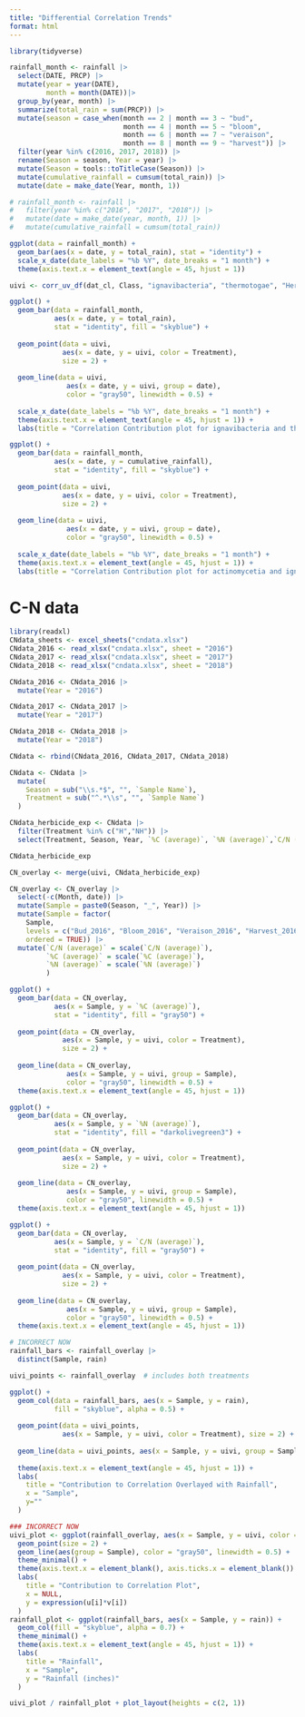```yaml
---
title: "Differential Correlation Trends"
format: html
---
```

```r
library(tidyverse)
```

```r
rainfall_month <- rainfall |>
  select(DATE, PRCP) |>
  mutate(year = year(DATE),
         month = month(DATE))|>
  group_by(year, month) |>
  summarize(total_rain = sum(PRCP)) |>
  mutate(season = case_when(month == 2 | month == 3 ~ "bud",
                            month == 4 | month == 5 ~ "bloom",
                            month == 6 | month == 7 ~ "veraison",
                            month == 8 | month == 9 ~ "harvest")) |>
  filter(year %in% c(2016, 2017, 2018)) |>
  rename(Season = season, Year = year) |>
  mutate(Season = tools::toTitleCase(Season)) |>
  mutate(cumulative_rainfall = cumsum(total_rain)) |>
  mutate(date = make_date(Year, month, 1))
```

```r
# rainfall_month <- rainfall |>
#   filter(year %in% c("2016", "2017", "2018")) |>
#   mutate(date = make_date(year, month, 1)) |>
#   mutate(cumulative_rainfall = cumsum(total_rain))

ggplot(data = rainfall_month) +
  geom_bar(aes(x = date, y = total_rain), stat = "identity") +
  scale_x_date(date_labels = "%b %Y", date_breaks = "1 month") +
  theme(axis.text.x = element_text(angle = 45, hjust = 1))

```


```r
uivi <- corr_uv_df(dat_cl, Class, "ignavibacteria", "thermotogae", "Herbicide")
```

```r
ggplot() +
  geom_bar(data = rainfall_month, 
           aes(x = date, y = total_rain), 
           stat = "identity", fill = "skyblue") +
  
  geom_point(data = uivi, 
             aes(x = date, y = uivi, color = Treatment), 
             size = 2) +
  
  geom_line(data = uivi, 
              aes(x = date, y = uivi, group = date), 
              color = "gray50", linewidth = 0.5) +
  
  scale_x_date(date_labels = "%b %Y", date_breaks = "1 month") +
  theme(axis.text.x = element_text(angle = 45, hjust = 1)) +
  labs(title = "Correlation Contribution plot for ignavibacteria and thermotogae", x = "Date", y = "")
```

```r
ggplot() +
  geom_bar(data = rainfall_month, 
           aes(x = date, y = cumulative_rainfall), 
           stat = "identity", fill = "skyblue") +
  
  geom_point(data = uivi, 
             aes(x = date, y = uivi, color = Treatment), 
             size = 2) +
  
  geom_line(data = uivi, 
              aes(x = date, y = uivi, group = date), 
              color = "gray50", linewidth = 0.5) +
  
  scale_x_date(date_labels = "%b %Y", date_breaks = "1 month") +
  theme(axis.text.x = element_text(angle = 45, hjust = 1)) +
  labs(title = "Correlation Contribution plot for actinomycetia and ignavibacteria, \nCumulative Rainfall", x = "Date", y = "")
```




# C-N data
```r
library(readxl)
CNdata_sheets <- excel_sheets("cndata.xlsx")
CNdata_2016 <- read_xlsx("cndata.xlsx", sheet = "2016")
CNdata_2017 <- read_xlsx("cndata.xlsx", sheet = "2017")
CNdata_2018 <- read_xlsx("cndata.xlsx", sheet = "2018")
```

```r
CNdata_2016 <- CNdata_2016 |>
  mutate(Year = "2016")

CNdata_2017 <- CNdata_2017 |>
  mutate(Year = "2017")

CNdata_2018 <- CNdata_2018 |>
  mutate(Year = "2018")

CNdata <- rbind(CNdata_2016, CNdata_2017, CNdata_2018)
```

```r
CNdata <- CNdata |>
  mutate(
    Season = sub("\\s.*$", "", `Sample Name`),
    Treatment = sub("^.*\\s", "", `Sample Name`)
  )
```

```r
CNdata_herbicide_exp <- CNdata |>
  filter(Treatment %in% c("H","NH")) |>
  select(Treatment, Season, Year, `%C (average)`, `%N (average)`,`C/N (average)`)

CNdata_herbicide_exp
```

```r
CN_overlay <- merge(uivi, CNdata_herbicide_exp)

CN_overlay <- CN_overlay |>
  select(-c(Month, date)) |>
  mutate(Sample = paste0(Season, "_", Year)) |>
  mutate(Sample = factor(
    Sample,
    levels = c("Bud_2016", "Bloom_2016", "Veraison_2016", "Harvest_2016", "Bud_2017", "Bloom_2017", "Veraison_2017", "Harvest_2017", "Bud_2018", "Bloom_2018", "Veraison_2018", "Harvest_2018"), 
    ordered = TRUE)) |>
  mutate(`C/N (average)` = scale(`C/N (average)`),
         `%C (average)` = scale(`%C (average)`),
         `%N (average)` = scale(`%N (average)`)
         )
```

```r
ggplot() +
  geom_bar(data = CN_overlay, 
           aes(x = Sample, y = `%C (average)`), 
           stat = "identity", fill = "gray50") +
  
  geom_point(data = CN_overlay, 
             aes(x = Sample, y = uivi, color = Treatment), 
             size = 2) +
  
  geom_line(data = CN_overlay, 
              aes(x = Sample, y = uivi, group = Sample), 
              color = "gray50", linewidth = 0.5) +
  theme(axis.text.x = element_text(angle = 45, hjust = 1))
```

```r
ggplot() +
  geom_bar(data = CN_overlay, 
           aes(x = Sample, y = `%N (average)`), 
           stat = "identity", fill = "darkolivegreen3") +
  
  geom_point(data = CN_overlay, 
             aes(x = Sample, y = uivi, color = Treatment), 
             size = 2) +
  
  geom_line(data = CN_overlay, 
              aes(x = Sample, y = uivi, group = Sample), 
              color = "gray50", linewidth = 0.5) +
  theme(axis.text.x = element_text(angle = 45, hjust = 1))
```


```r
ggplot() +
  geom_bar(data = CN_overlay, 
           aes(x = Sample, y = `C/N (average)`), 
           stat = "identity", fill = "gray50") +
  
  geom_point(data = CN_overlay, 
             aes(x = Sample, y = uivi, color = Treatment), 
             size = 2) +
  
  geom_line(data = CN_overlay, 
              aes(x = Sample, y = uivi, group = Sample), 
              color = "gray50", linewidth = 0.5) +
  theme(axis.text.x = element_text(angle = 45, hjust = 1))
```





























```r
# INCORRECT NOW
rainfall_bars <- rainfall_overlay |> 
  distinct(Sample, rain)

uivi_points <- rainfall_overlay  # includes both treatments

ggplot() +
  geom_col(data = rainfall_bars, aes(x = Sample, y = rain), 
           fill = "skyblue", alpha = 0.5) +
  
  geom_point(data = uivi_points, 
             aes(x = Sample, y = uivi, color = Treatment), size = 2) +
  
  geom_line(data = uivi_points, aes(x = Sample, y = uivi, group = Sample), color = "gray50", linewidth = 0.5) +
  
  theme(axis.text.x = element_text(angle = 45, hjust = 1)) +
  labs(
    title = "Contribution to Correlation Overlayed with Rainfall",
    x = "Sample",
    y=""
  )

```

```r
### INCORRECT NOW
uivi_plot <- ggplot(rainfall_overlay, aes(x = Sample, y = uivi, color = Treatment)) +
  geom_point(size = 2) +
  geom_line(aes(group = Sample), color = "gray50", linewidth = 0.5) +
  theme_minimal() +
  theme(axis.text.x = element_blank(), axis.ticks.x = element_blank()) +
  labs(
    title = "Contribution to Correlation Plot",
    x = NULL,
    y = expression(u[i]*v[i])
  )
rainfall_plot <- ggplot(rainfall_bars, aes(x = Sample, y = rain)) +
  geom_col(fill = "skyblue", alpha = 0.7) +
  theme_minimal() +
  theme(axis.text.x = element_text(angle = 45, hjust = 1)) +
  labs(
    title = "Rainfall",
    x = "Sample",
    y = "Rainfall (inches)"
  )

uivi_plot / rainfall_plot + plot_layout(heights = c(2, 1))
```

